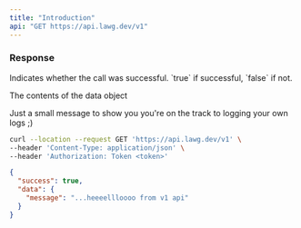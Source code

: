 ```yaml
---
title: "Introduction"
api: "GET https://api.lawg.dev/v1"
---
```


### Response

<ResponseField name="success" type="boolean">
  Indicates whether the call was successful. `true` if successful, `false` if
  not.
</ResponseField>

<ResponseField name="data" type="object">

The contents of the data object

<Expandable title="Toggle object">

<ResponseField name="message" type="string">
  Just a small message to show you you're on the track to logging your own logs
  ;)
</ResponseField>

</Expandable>

</ResponseField>

<RequestExample>

```bash Example Request
curl --location --request GET 'https://api.lawg.dev/v1' \
--header 'Content-Type: application/json' \
--header 'Authorization: Token <token>'
```

</RequestExample>

<ResponseExample>

```json Response
{
  "success": true,
  "data": {
    "message": "...heeeellloooo from v1 api"
  }
}
```

</ResponseExample>
